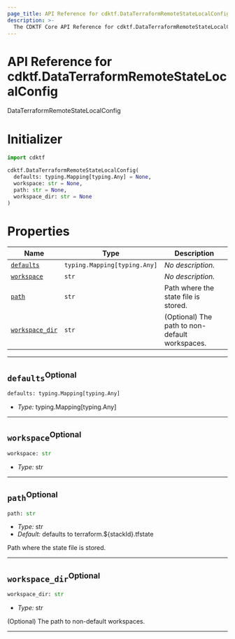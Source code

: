 ```yaml
---
page_title: API Reference for cdktf.DataTerraformRemoteStateLocalConfig
description: >-
  The CDKTF Core API Reference for cdktf.DataTerraformRemoteStateLocalConfig.
---
```


<!-- This file is generated through yarn generate-docs -->

# API Reference for cdktf.DataTerraformRemoteStateLocalConfig

   DataTerraformRemoteStateLocalConfig <a name="DataTerraformRemoteStateLocalConfig" id="cdktf.DataTerraformRemoteStateLocalConfig"></a>
  
  # Initializer <a name="Initializer" id="cdktf.DataTerraformRemoteStateLocalConfig.Initializer"></a>
  
  ```python
  import cdktf
  
  cdktf.DataTerraformRemoteStateLocalConfig(
    defaults: typing.Mapping[typing.Any] = None,
    workspace: str = None,
    path: str = None,
    workspace_dir: str = None
  )
  ```
  
  # Properties <a name="Properties" id="Properties"></a>
  
  | **Name** | **Type** | **Description** |
  | --- | --- | --- |
  | <code><a href="#cdktf.DataTerraformRemoteStateLocalConfig.property.defaults">defaults</a></code> | <code>typing.Mapping[typing.Any]</code> | *No description.* |
  | <code><a href="#cdktf.DataTerraformRemoteStateLocalConfig.property.workspace">workspace</a></code> | <code>str</code> | *No description.* |
  | <code><a href="#cdktf.DataTerraformRemoteStateLocalConfig.property.path">path</a></code> | <code>str</code> | Path where the state file is stored. |
  | <code><a href="#cdktf.DataTerraformRemoteStateLocalConfig.property.workspaceDir">workspace_dir</a></code> | <code>str</code> | (Optional) The path to non-default workspaces. |
  
  ---
  
  ## `defaults`<sup>Optional</sup> <a name="defaults" id="cdktf.DataTerraformRemoteStateLocalConfig.property.defaults"></a>
  
  ```python
  defaults: typing.Mapping[typing.Any]
  ```
  
  - *Type:* typing.Mapping[typing.Any]
  
  ---
  
  ## `workspace`<sup>Optional</sup> <a name="workspace" id="cdktf.DataTerraformRemoteStateLocalConfig.property.workspace"></a>
  
  ```python
  workspace: str
  ```
  
  - *Type:* str
  
  ---
  
  ## `path`<sup>Optional</sup> <a name="path" id="cdktf.DataTerraformRemoteStateLocalConfig.property.path"></a>
  
  ```python
  path: str
  ```
  
  - *Type:* str
  - *Default:* defaults to terraform.${stackId}.tfstate
  
  Path where the state file is stored.
  
  ---
  
  ## `workspace_dir`<sup>Optional</sup> <a name="workspace_dir" id="cdktf.DataTerraformRemoteStateLocalConfig.property.workspaceDir"></a>
  
  ```python
  workspace_dir: str
  ```
  
  - *Type:* str
  
  (Optional) The path to non-default workspaces.
  
  ---
  
